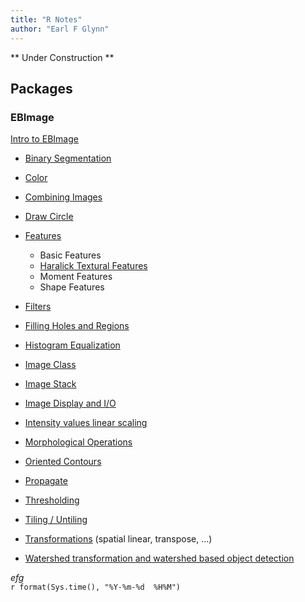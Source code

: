 ```yaml
---
title: "R Notes"
author: "Earl F Glynn"
---
```


** Under Construction **

## Packages

### EBImage

[Intro to EBImage](package/EBImage/Intro-to-EBImage.html)

* [Binary Segmentation](package/EBImage/Binary-Segmentation.html)

* [Color](package/EBImage/Color.html)

* [Combining Images](package/EBImage/Combining-Images.html)

* [Draw Circle](package/EBImage/Draw-Circle.html)

* [Features](package/EBImage/Features.html)

    + Basic Features
    + [Haralick Textural Features](package/EBImage/Haralick-Textural-Features.html)
    + Moment Features
    + Shape Features
  
* [Filters](package/EBImage/Filters.html)

* [Filling Holes and Regions](package/EBImage/Filling.html)

* [Histogram Equalization](package/EBImage/Histogram-Equalization.html)
  
* [Image Class](package/EBImage/Image-Class.html)

* [Image Stack](package/EBImage/Image-Stack.html)

* [Image Display and I/O](package/EBImage/Image-Display-IO.html)

* [Intensity values linear scaling](package/EBImage/Intensity-values-linear-scaling.html)

* [Morphological Operations](package/EBImage/Morphological-Operations.html)

* [Oriented Contours](package/EBImage/Oriented-Contours.html)

* [Propagate](package/EBImage/Propagate.html)

* [Thresholding](package/EBImage/Thresholding.html)

* [Tiling / Untiling](package/EBImage/Tile-Untile.html)

* [Transformations](package/EBImage/Spatial-Linear-Transformations.html) (spatial linear, transpose, ...)

* [Watershed transformation and watershed based object detection](package/EBImage/Watershed.html)









*efg*  
`r format(Sys.time(), "%Y-%m-%d  %H%M")`                  